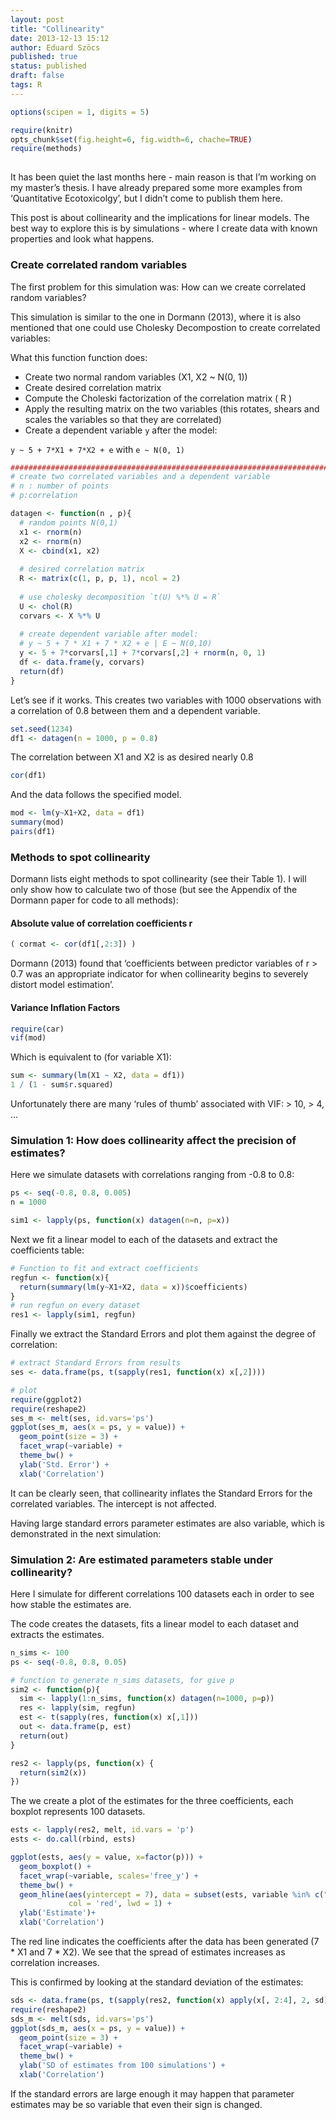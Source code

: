 ```yaml
---
layout: post
title: "Collinearity"
date: 2013-12-13 15:12
author: Eduard Szöcs
published: true
status: published
draft: false
tags: R
---
```


```r
options(scipen = 1, digits = 5)
```
```r
require(knitr)
opts_chunk$set(fig.height=6, fig.width=6, chache=TRUE)
require(methods)
```
<img src="http://vg03.met.vgwort.de/na/c4dc0cf996544b1fbaf4caf76e72de06" width="1" height="1" alt="">

It has been quiet the last months here - main reason is that I'm working on my master's thesis.
I have already prepared some more examples from 'Quantitative Ecotoxicolgy', but I didn't come to publish them here.


This post is about collinearity and the implications for linear models. The best way to explore this is by simulations - where I create data with known properties and look what happens.


### Create correlated random variables

The first problem for this simulation was: How can we create correlated random variables?

This simulation is similar to the one in Dormann (2013), where it is also mentioned that one could use Cholesky Decompostion to create correlated variables: 

What this function function does:

* Create two normal random variables (X1, X2 ~ N(0, 1))
* Create desired correlation matrix
* Compute the Choleski factorization of the correlation matrix ( R )
* Apply the resulting matrix on the two variables (this rotates, shears and scales the variables so that they are correlated)
* Create a dependent variable `y` after the model:

`y ~ 5 + 7*X1 + 7*X2 + e` with `e ~ N(0, 1)`


```r
#############################################################################
# create two correlated variables and a dependent variable
# n : number of points
# p:correlation

datagen <- function(n , p){
  # random points N(0,1)
  x1 <- rnorm(n)
  x2 <- rnorm(n)
  X <- cbind(x1, x2)
  
  # desired correlation matrix
  R <- matrix(c(1, p, p, 1), ncol = 2)
  
  # use cholesky decomposition `t(U) %*% U = R`
  U <- chol(R)
  corvars <- X %*% U
  
  # create dependent variable after model:
  # y ~ 5 + 7 * X1 + 7 * X2 + e | E ~ N(0,10)
  y <- 5 + 7*corvars[,1] + 7*corvars[,2] + rnorm(n, 0, 1)
  df <- data.frame(y, corvars)
  return(df)
}
```


Let's see if it works. 
This creates two variables with 1000 observations with a correlation of 0.8 between them and a dependent variable.
```r
set.seed(1234)
df1 <- datagen(n = 1000, p = 0.8)
```

The correlation between X1 and X2 is as desired nearly 0.8
```r
cor(df1)
```

And the data follows the specified model.
```r
mod <- lm(y~X1+X2, data = df1)
summary(mod)
pairs(df1)
```


### Methods to spot collinearity

Dormann lists eight methods to spot collinearity (see their Table 1). I will only show how to calculate two of those (but see the Appendix of the Dormann paper for code to all methods):

#### Absolute value of correlation coefficients r
```r
( cormat <- cor(df1[,2:3]) )
```

Dormann (2013) found that 'coefficients between predictor variables of r > 0.7 was an appropriate indicator for when collinearity begins to severely distort model estimation'.


#### Variance Inflation Factors
```r
require(car)
vif(mod)
```

Which is equivalent to (for variable X1):
```r
sum <- summary(lm(X1 ~ X2, data = df1))
1 / (1 - sum$r.squared)
```

Unfortunately there are many 'rules of thumb' associated with VIF: > 10, > 4, ...






### Simulation 1: How does collinearity affect the precision of estimates? 

Here we simulate datasets with correlations ranging from -0.8 to 0.8:
```r
ps <- seq(-0.8, 0.8, 0.005)
n = 1000

sim1 <- lapply(ps, function(x) datagen(n=n, p=x))
```


Next we fit a linear model to each of the datasets and extract the coefficients table:
```r
# Function to fit and extract coefficients
regfun <- function(x){
  return(summary(lm(y~X1+X2, data = x))$coefficients)
}
# run regfun on every dataset
res1 <- lapply(sim1, regfun)
```

Finally we extract the Standard Errors and plot them against the degree of correlation:
```r
# extract Standard Errors from results
ses <- data.frame(ps, t(sapply(res1, function(x) x[,2])))

# plot
require(ggplot2)
require(reshape2)
ses_m <- melt(ses, id.vars='ps')
ggplot(ses_m, aes(x = ps, y = value)) +
  geom_point(size = 3) +
  facet_wrap(~variable) +
  theme_bw() +
  ylab('Std. Error') +
  xlab('Correlation')
```

It can be clearly seen, that collinearity inflates the Standard Errors for the correlated variables. The intercept is not affected.

Having large standard errors parameter estimates are also variable, which is demonstrated in the next simulation:


### Simulation 2: Are estimated parameters stable under collinearity?

Here I simulate for different correlations 100 datasets each in order to see how stable the estimates are. 

The code creates the datasets, fits a linear model to each dataset and extracts the estimates.

```r
n_sims <- 100
ps <- seq(-0.8, 0.8, 0.05)

# function to generate n_sims datasets, for give p
sim2 <- function(p){
  sim <- lapply(1:n_sims, function(x) datagen(n=1000, p=p))
  res <- lapply(sim, regfun)
  est <- t(sapply(res, function(x) x[,1]))
  out <- data.frame(p, est)
  return(out)
}

res2 <- lapply(ps, function(x) {
  return(sim2(x))
})
```


The we create a plot of the estimates for the three coefficients, each boxplot represents 100 datasets.


```r
ests <- lapply(res2, melt, id.vars = 'p')
ests <- do.call(rbind, ests)

ggplot(ests, aes(y = value, x=factor(p))) +
  geom_boxplot() +
  facet_wrap(~variable, scales='free_y') +
  theme_bw() +
  geom_hline(aes(yintercept = 7), data = subset(ests, variable %in% c("X1","X2")), 
             col = 'red', lwd = 1) + 
  ylab('Estimate')+
  xlab('Correlation')
```
The red line indicates the coefficients after the data has been generated (7 * X1 and 7 * X2). We see that the spread of estimates increases as correlation increases.


This is confirmed by looking at the standard deviation of the estimates:
```r
sds <- data.frame(ps, t(sapply(res2, function(x) apply(x[, 2:4], 2, sd))))
require(reshape2)
sds_m <- melt(sds, id.vars='ps')
ggplot(sds_m, aes(x = ps, y = value)) +
  geom_point(size = 3) +
  facet_wrap(~variable) +
  theme_bw() +
  ylab('SD of estimates from 100 simulations') +
  xlab('Correlation')
```


If the standard errors are large enough it may happen that parameter estimates may be so variable that even their sign is changed.






